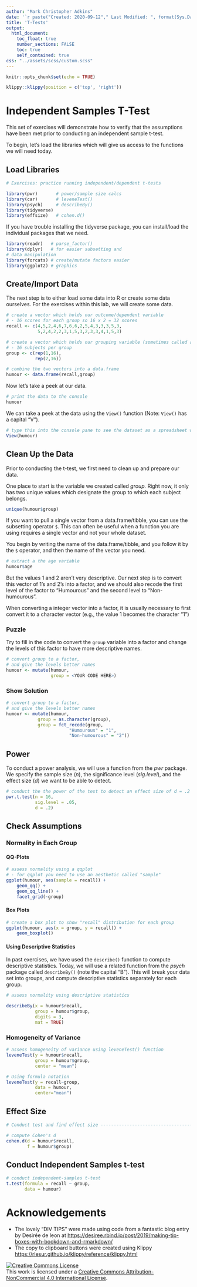 ```yaml
---
author: "Mark Christopher Adkins"
date: '`r paste("Created: 2020-09-12"," Last Modified: ", format(Sys.Date()))`'
title: 'T-Tests'
output:
  html_document:
    toc_float: true
    number_sections: FALSE
    toc: true
    self_contained: true
css: "../assets/scss/custom.scss"
---
```


```r
knitr::opts_chunk$set(echo = TRUE)
```

```r
klippy::klippy(position = c('top', 'right'))
```

# Independent Samples T-Test

This set of exercises will demonstrate how to verify that the assumptions have been met prior to conducting an independent sample t-test.

To begin, let's load the libraries which will give us access to the functions we will need today.

## Load Libraries

```r
# Exercises: practice running independent/dependent t-tests

library(pwr)       # power/sample size calcs
library(car)       # leveneTest()
library(psych)     # describeBy()
library(tidyverse) 
library(effsize)   # cohen.d()
```

:::fyi
If you have trouble installing the tidyverse package, you can install/load the individual packages that we need.
```r
library(readr)   # parse_factor()
library(dplyr)   # for easier subsetting and
# data manipulation
library(forcats) # create/mutate factors easier
library(ggplot2) # graphics
```
:::

## Create/Import Data

The next step is to either load some data into R or create some data ourselves. For the exercises within this lab, we will create some data.

```r
# create a vector which holds our outcome/dependent variable
# - 16 scores for each group so 16 x 2 = 32 scores
recall <- c(4,5,2,4,6,7,6,6,2,5,4,3,3,3,5,3,
            5,2,4,2,2,3,1,5,3,2,3,3,4,1,5,3)

# create a vector which holds our grouping variable (sometimes called a predictor or factor)
# - 16 subjects per group
group <- c(rep(1,16),
           rep(2,16))

# combine the two vectors into a data.frame
humour <- data.frame(recall,group)
```

Now let's take a peek at our data.

```r
# print the data to the console
humour
```

:::fyi
We can take a peek at the data using the `View()` function (Note: `View()` has a capital "V").
```r
# type this into the console pane to see the dataset as a spreadsheet within RStudio
View(humour)
```
:::

## Clean Up the Data {.tabset .tabset-fade .tabset-pills}

Prior to conducting the t-test, we first need to clean up and prepare our data.

One place to start is the variable we created called *group.* Right now, it only has two unique values which designate the group to which each subject belongs.

```r
unique(humour$group)
```
:::fyi
If you want to pull a single vector from a data.frame/tibble, you can use the subsetting operator `$`. This can often be useful when a function you are using requires a single vector and not your whole dataset.

You begin by writing the name of the data.frame/tibble, and you follow it by the `$` operator, and then the name of the vector you need.
```r
# extract a the age variable
humour$age
```
:::

But the values 1 and 2 aren't very descriptive. Our next step is to convert this vector of 1's and 2's into a factor, and we should also recode the first level of the factor to "Humourous" and the second level to "Non-humourous".

:::note
When converting a integer vector into a factor, it is usually necessary to first convert it to a character vector (e.g., the value 1 becomes the character "1")
:::

### Puzzle 

:::puzzle
Try to fill in the code to convert the `group` variable into a factor and change the levels of this factor to have more descriptive names.

```r
# convert group to a factor,
# and give the levels better names
humour <- mutate(humour,
                 group = <YOUR CODE HERE>)
```
:::

### Show Solution

:::puzzle
```r
# convert group to a factor,
# and give the levels better names
humour <- mutate(humour,
            group = as.character(group),
            group = fct_recode(group,
                        "Humourous" = "1",
                        "Non-humourous" = "2"))
```
:::

## Power

To conduct a power analysis, we will use a function from the *pwr* package. We specify the sample size (*n*), the significance level (*sig.level*), and the effect size (*d*) we want to be able to detect.

```r
# conduct the the power of the test to detect an effect size of d = .2
pwr.t.test(n = 16,
           sig.level = .05,
           d = .2)
```

## Check Assumptions

### Normality in **Each** Group

#### QQ-Plots

```r
# assess normality using a qqplot
# - for qqplot you need to use an aesthetic called "sample"
ggplot(humour, aes(sample = recall)) +
    geom_qq() +
    geom_qq_line() +
    facet_grid(~group)
```

#### Box Plots

```r
# create a box plot to show "recall" distribution for each group
ggplot(humour, aes(x = group, y = recall)) +
    geom_boxplot()
```

#### Using Descriptive Statistics

In past exercises, we have used the `describe()` function to compute descriptive statistics. Today, we will use a related function from the *psych* package called `describeBy()` (note the capital "B"). This will break your data set into groups, and compute descriptive statistics separately for each group.

```r
# assess normality using descriptive statistics

describeBy(x = humour$recall,
           group = humour$group,
           digits = 3,
           mat = TRUE)
```

### Homogeneity of Variance

```r
# assess homogeneity of variance using leveneTest() function
leveneTest(y = humour$recall,
           group = humour$group,
           center = "mean")

# Using formula notation
leveneTest(y = recall~group,
           data = humour,
           center="mean")
```

## Effect Size

```r
# Conduct test and find effect size ---------------------------------------

# compute Cohen's d
cohen.d(d = humour$recall,
        f = humour$group)
```

## Conduct Independent Samples t-test

```r
# conduct independent-samples t-test
t.test(formula = recall ~ group,
       data = humour)
```

# Acknowledgements

  * The lovely "DIV TIPS" were made using code from a fantastic blog entry by Desirée de leon at [https://desiree.rbind.io/post/2019/making-tip-boxes-with-bookdown-and-rmarkdown/](https://desiree.rbind.io/post/2019/making-tip-boxes-with-bookdown-and-rmarkdown/)
  * The copy to clipboard buttons were created using Klippy [https://rlesur.github.io/klippy/reference/klippy.html](https://rlesur.github.io/klippy/reference/klippy.html)

<a rel="license" href="http://creativecommons.org/licenses/by-nc/4.0/"><img alt="Creative Commons License" style="border-width:0" src="https://i.creativecommons.org/l/by-nc/4.0/88x31.png" /></a><br />This work is licensed under a <a rel="license" href="http://creativecommons.org/licenses/by-nc/4.0/">Creative Commons Attribution-NonCommercial 4.0 International License</a>.
